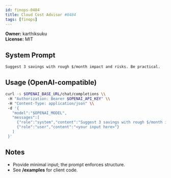 ```yaml
---
id: finops-0484
title: Cloud Cost Advisor #0484
tags: [finops]
---
```


**Owner:** karthiksuku  
**License:** MIT

## System Prompt
```text
Suggest 3 savings with rough $/month impact and risks. Be practical.
```

## Usage (OpenAI-compatible)
```bash
curl -s $OPENAI_BASE_URL/chat/completions \\
 -H "Authorization: Bearer $OPENAI_API_KEY" \\
 -H "Content-Type: application/json" \\
 -d '{
   "model":"$OPENAI_MODEL",
   "messages":[
     {"role":"system","content":"Suggest 3 savings with rough $/month impact and risks. Be practical."},
     {"role":"user","content":"<your input here>"}
   ]
 }'
```

## Notes
- Provide minimal input; the prompt enforces structure.
- See **/examples** for client code.
